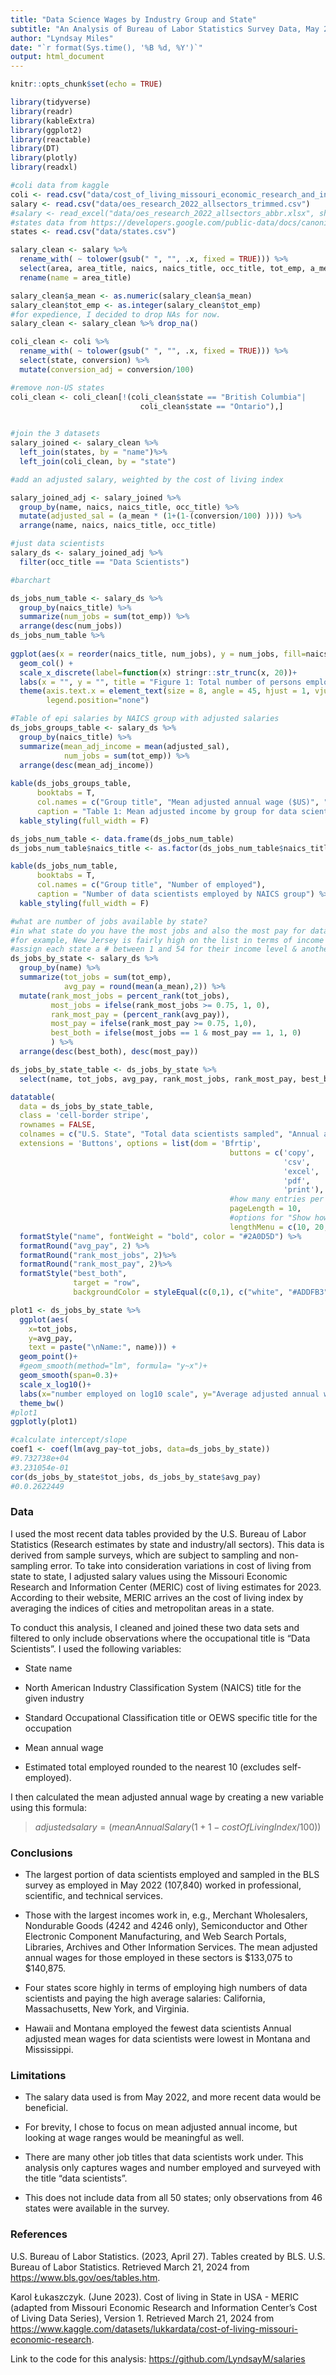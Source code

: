 ```yaml
---
title: "Data Science Wages by Industry Group and State"
subtitle: "An Analysis of Bureau of Labor Statistics Survey Data, May 2022"
author: "Lyndsay Miles"
date: "`r format(Sys.time(), '%B %d, %Y')`"
output: html_document
---
```



```r
knitr::opts_chunk$set(echo = TRUE)
```

```r
library(tidyverse)
library(readr)
library(kableExtra)
library(ggplot2)
library(reactable)
library(DT)
library(plotly)
library(readxl)
```

```r
#coli data from kaggle
coli <- read.csv("data/cost_of_living_missouri_economic_research_and_information_center.csv") 
salary <- read.csv("data/oes_research_2022_allsectors_trimmed.csv")
#salary <- read_excel("data/oes_research_2022_allsectors_abbr.xlsx", sheet=1)
#states data from https://developers.google.com/public-data/docs/canonical/states_csv
states <- read.csv("data/states.csv")
```

```r
salary_clean <- salary %>% 
  rename_with( ~ tolower(gsub(" ", "", .x, fixed = TRUE))) %>%
  select(area, area_title, naics, naics_title, occ_title, tot_emp, a_mean) %>%
  rename(name = area_title)
```

```r

salary_clean$a_mean <- as.numeric(salary_clean$a_mean)
salary_clean$tot_emp <- as.integer(salary_clean$tot_emp)
#for expedience, I decided to drop NAs for now. 
salary_clean <- salary_clean %>% drop_na()

```

```r
coli_clean <- coli %>% 
  rename_with( ~ tolower(gsub(" ", "", .x, fixed = TRUE))) %>%
  select(state, conversion) %>%
  mutate(conversion_adj = conversion/100)

#remove non-US states
coli_clean <- coli_clean[!(coli_clean$state == "British Columbia"|
                             coli_clean$state == "Ontario"),]
  
```

```r
#join the 3 datasets 
salary_joined <- salary_clean %>%
  left_join(states, by = "name")%>%
  left_join(coli_clean, by = "state") 
```

```r
#add an adjusted salary, weighted by the cost of living index

salary_joined_adj <- salary_joined %>% 
  group_by(name, naics, naics_title, occ_title) %>%
  mutate(adjusted_sal = (a_mean * (1+(1-(conversion/100) )))) %>%
  arrange(name, naics, naics_title, occ_title)
```

```r
#just data scientists
salary_ds <- salary_joined_adj %>% 
  filter(occ_title == "Data Scientists")
```

```r
#barchart 

ds_jobs_num_table <- salary_ds %>%
  group_by(naics_title) %>% 
  summarize(num_jobs = sum(tot_emp)) %>% 
  arrange(desc(num_jobs))
ds_jobs_num_table %>% 
  
ggplot(aes(x = reorder(naics_title, num_jobs), y = num_jobs, fill=naics_title)) + 
  geom_col() +
  scale_x_discrete(label=function(x) stringr::str_trunc(x, 20))+
  labs(x = "", y = "", title = "Figure 1: Total number of persons employed as data scientists", subtitle = "May 2022, by NAICS group")+
  theme(axis.text.x = element_text(size = 8, angle = 45, hjust = 1, vjust = 0.9),
        legend.position="none")

```


```r
#Table of epi salaries by NAICS group with adjusted salaries
ds_jobs_groups_table <- salary_ds %>%
  group_by(naics_title) %>%
  summarize(mean_adj_income = mean(adjusted_sal),
            num_jobs = sum(tot_emp)) %>% 
  arrange(desc(mean_adj_income))
  
kable(ds_jobs_groups_table,
      booktabs = T,
      col.names = c("Group title", "Mean adjusted annual wage ($US)", "Total sampled"),
      caption = "Table 1: Mean adjusted income by group for data scientists (adjusted by cost of living)") %>%
  kable_styling(full_width = F)
```

```r


ds_jobs_num_table <- data.frame(ds_jobs_num_table) 
ds_jobs_num_table$naics_title <- as.factor(ds_jobs_num_table$naics_title)

kable(ds_jobs_num_table,
      booktabs = T,
      col.names = c("Group title", "Number of employed"),
      caption = "Number of data scientists employed by NAICS group") %>%
  kable_styling(full_width = F)
```

```r
#what are number of jobs available by state?
#in what state do you have the most jobs and also the most pay for data scientists?
#for example, New Jersey is fairly high on the list in terms of income and also high # of jobs (11 out of 54 - includes Puerto Rico, Guam, US Virgin Islands, and Washington DC)
#assign each state a # between 1 and 54 for their income level & another assign # for their job availability
ds_jobs_by_state <- salary_ds %>% 
  group_by(name) %>% 
  summarize(tot_jobs = sum(tot_emp),
            avg_pay = round(mean(a_mean),2)) %>% 
  mutate(rank_most_jobs = percent_rank(tot_jobs),
         most_jobs = ifelse(rank_most_jobs >= 0.75, 1, 0),
         rank_most_pay = (percent_rank(avg_pay)),
         most_pay = ifelse(rank_most_pay >= 0.75, 1,0),
         best_both = ifelse(most_jobs == 1 & most_pay == 1, 1, 0)
         ) %>%
  arrange(desc(best_both), desc(most_pay))

ds_jobs_by_state_table <- ds_jobs_by_state %>%
  select(name, tot_jobs, avg_pay, rank_most_jobs, rank_most_pay, best_both)
```

```r
datatable(
  data = ds_jobs_by_state_table,
  class = 'cell-border stripe',
  rownames = FALSE,
  colnames = c("U.S. State", "Total data scientists sampled", "Annual adjusted mean wage ($US)", "State rank for # of data scientists sampled (1=highest)", "State rank for wage value (1=highest)", "States ranked for both rankings (1=both)"),
  extensions = 'Buttons', options = list(dom = 'Bfrtip',
                                                 buttons = c('copy', 
                                                             'csv', 
                                                             'excel', 
                                                             'pdf', 
                                                             'print'),
                                                 #how many entries per page
                                                 pageLength = 10,
                                                 #options for "Show how many entries"
                                                 lengthMenu = c(10, 20, 30))) %>%
  formatStyle("name", fontWeight = "bold", color = "#2A0D5D") %>%
  formatRound("avg_pay", 2) %>%
  formatRound("rank_most_jobs", 2)%>%
  formatRound("rank_most_pay", 2)%>%
  formatStyle("best_both", 
              target = "row",
              backgroundColor = styleEqual(c(0,1), c("white", "#ADDFB3")))
```



```r
plot1 <- ds_jobs_by_state %>% 
  ggplot(aes(
    x=tot_jobs, 
    y=avg_pay, 
    text = paste("\nName:", name))) +
  geom_point()+
  #geom_smooth(method="lm", formula= "y~x")+
  geom_smooth(span=0.3)+
  scale_x_log10()+
  labs(x="number employed on log10 scale", y="Average adjusted annual wage ($US)", caption = "Data source: U.S. Bureau of Labor Statistics")+
  theme_bw()
#plot1
ggplotly(plot1)
```

```r
#calculate intercept/slope
coef1 <- coef(lm(avg_pay~tot_jobs, data=ds_jobs_by_state))
#9.732738e+04
#3.231054e-01 
cor(ds_jobs_by_state$tot_jobs, ds_jobs_by_state$avg_pay)
#0.0.2622449
```
### Data

I used the most recent data tables provided by the U.S. Bureau of Labor Statistics (Research estimates by state and industry/all sectors). This data is derived from sample surveys, which are subject to sampling and non-sampling error. To take into consideration variations in cost of living from state to state, I adjusted salary values using the Missouri Economic Research and Information Center (MERIC) cost of living estimates for 2023. According to their website, MERIC arrives an the cost of living index by averaging the indices of cities and metropolitan areas in a state.

To conduct this analysis, I cleaned and joined these two data sets and filtered to only include observations where the occupational title is "Data Scientists". I used the following variables:

-   State name

-   North American Industry Classification System (NAICS) title for the given industry

-   Standard Occupational Classification title or OEWS specific title for the occupation

-   Mean annual wage

-   Estimated total employed rounded to the nearest 10 (excludes self-employed).

I then calculated the mean adjusted annual wage by creating a new variable using this formula:

> $adjusted salary = (mean Annual Salary(1 + 1-cost Of Living Index/100))$

### Conclusions

-   The largest portion of data scientists employed and sampled in the BLS survey as employed in May 2022 (107,840) worked in professional, scientific, and technical services.  

-   Those with the largest incomes work in, e.g., Merchant Wholesalers, Nondurable Goods (4242 and 4246 only), Semiconductor and Other Electronic Component Manufacturing, and Web Search Portals, Libraries, Archives and Other Information Services. The mean adjusted annual wages for those employed in these sectors is $133,075 to $140,875. 

-   Four states score highly in terms of employing high numbers of data scientists and paying the high average salaries: California, Massachusetts, New York, and Virginia. 

-   Hawaii and Montana employed the fewest data scientists Annual adjusted mean wages for data scientists were lowest in Montana and Mississippi.

### Limitations

-   The salary data used is from May 2022, and more recent data would be beneficial.

-   For brevity, I chose to focus on mean adjusted annual income, but looking at wage ranges would be meaningful as well.

-   There are many other job titles that data scientists work under. This analysis only captures wages and number employed and surveyed with the title "data scientists".

-   This does not include data from all 50 states; only observations from 46 states were available in the survey.

### References

U.S. Bureau of Labor Statistics. (2023, April 27). Tables created by BLS. U.S. Bureau of Labor Statistics. Retrieved March 21, 2024 from <https://www.bls.gov/oes/tables.htm>.

Karol Łukaszczyk. (June 2023). Cost of living in State in USA - MERIC (adapted from Missouri Economic Research and Information Center's Cost of Living Data Series), Version 1. Retrieved March 21, 2024 from <https://www.kaggle.com/datasets/lukkardata/cost-of-living-missouri-economic-research>.

Link to the code for this analysis: <https://github.com/LyndsayM/salaries>
